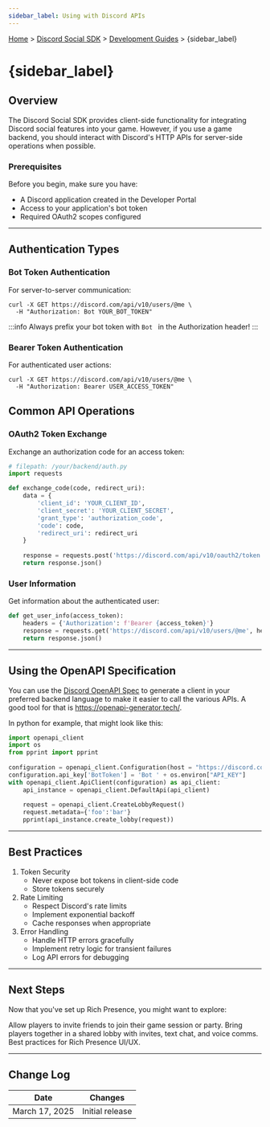 ```yaml
---
sidebar_label: Using with Discord APIs
---
```


[Home](/docs/intro) > [Discord Social SDK](/docs/discord-social-sdk/overview) > [Development Guides](/docs/discord-social-sdk/development-guides) > {sidebar_label}

# {sidebar_label}

## Overview

The Discord Social SDK provides client-side functionality for integrating Discord social features into your game. However, if you use a game backend, you should interact with Discord's HTTP APIs for server-side operations when possible.

### Prerequisites

Before you begin, make sure you have:
- A Discord application created in the Developer Portal
- Access to your application's bot token
- Required OAuth2 scopes configured

---

## Authentication Types

### Bot Token Authentication
For server-to-server communication:

```
curl -X GET https://discord.com/api/v10/users/@me \
  -H "Authorization: Bot YOUR_BOT_TOKEN"
```

:::info
Always prefix your bot token with `Bot ` in the Authorization header!
:::

### Bearer Token Authentication
For authenticated user actions:

```
curl -X GET https://discord.com/api/v10/users/@me \
  -H "Authorization: Bearer USER_ACCESS_TOKEN"
```

## Common API Operations

### OAuth2 Token Exchange

Exchange an authorization code for an access token:

```python
# filepath: /your/backend/auth.py
import requests

def exchange_code(code, redirect_uri):
    data = {
        'client_id': 'YOUR_CLIENT_ID',
        'client_secret': 'YOUR_CLIENT_SECRET',
        'grant_type': 'authorization_code',
        'code': code,
        'redirect_uri': redirect_uri
    }
    
    response = requests.post('https://discord.com/api/v10/oauth2/token', data=data)
    return response.json()
```

### User Information

Get information about the authenticated user:

```python
def get_user_info(access_token):
    headers = {'Authorization': f'Bearer {access_token}'}
    response = requests.get('https://discord.com/api/v10/users/@me', headers=headers)
    return response.json()
```

---

## Using the OpenAPI Specification

You can use the [Discord OpenAPI Spec](https://github.com/discord/discord-api-spec) to generate a client in your preferred backend language to make it easier to call the various APIs. A good tool for that is https://openapi-generator.tech/.

In python for example, that might look like this:

```python 
import openapi_client
import os
from pprint import pprint
 
configuration = openapi_client.Configuration(host = "https://discord.com/api/v10")
configuration.api_key['BotToken'] = 'Bot ' + os.environ["API_KEY"]
with openapi_client.ApiClient(configuration) as api_client:
    api_instance = openapi_client.DefaultApi(api_client)
 
    request = openapi_client.CreateLobbyRequest()
    request.metadata={'foo':'bar'}
    pprint(api_instance.create_lobby(request))
```

---

## Best Practices

1. Token Security
   - Never expose bot tokens in client-side code
   - Store tokens securely
2. Rate Limiting
   - Respect Discord's rate limits
   - Implement exponential backoff
   - Cache responses when appropriate
3. Error Handling
   - Handle HTTP errors gracefully
   - Implement retry logic for transient failures
   - Log API errors for debugging

---

## Next Steps

Now that you've set up Rich Presence, you might want to explore:

<Container>
  <Card title="Managing Game Invites" link="/docs/discord-social-sdk/development-guides/managing-game-invites" icon="InboxIcon">
    Allow players to invite friends to join their game session or party.
  </Card>
  <Card title="Managing Lobbies" link="/docs/discord-social-sdk/development-guides/managing-lobbies" icon="DoorEnterIcon">
    Bring players together in a shared lobby with invites, text chat, and voice comms.
  </Card>
  <Card title="Design Guidelines for Rich Presence" link="/docs/discord-social-sdk/design-guidelines/status-rich-presence" icon="UserStatusIcon">
    Best practices for Rich Presence UI/UX.
  </Card>
</Container>

<SupportCallout />


---

## Change Log

| Date           | Changes         |
|----------------|-----------------|
| March 17, 2025 | Initial release |
